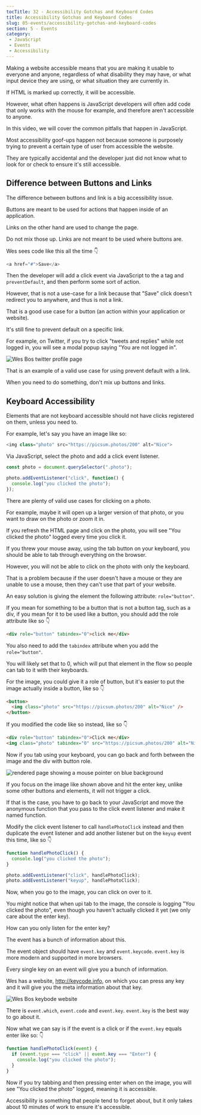 ```yaml
---
tocTitle: 32 - Accessibility Gotchas and Keyboard Codes
title: Accessibility Gotchas and Keyboard Codes
slug: 05-events/accessibility-gotchas-and-keyboard-codes
section: 5 - Events
category:
 - JavaScript
 - Events
 - Accessibility
---
```


Making a website accessible means that you are making it usable to everyone and anyone, regardless of what disability they may have, or what input device they are using, or what situation they are currently in.

If HTML is marked up correctly, it will be accessible.

However, what often happens is JavaScript developers will often add code that only  works with the mouse for example, and therefore aren't accessible to anyone.

In this video, we will cover the common pitfalls that happen in JavaScript.

Most accessibility goof-ups happen not because someone is purposely trying to prevent a certain type of user from accessible the website.

They are typically accidental and the developer just did not know what to look for or check to ensure it's still accessible.

## Difference between Buttons and Links

The difference between buttons and link is a big accessibility issue.

Buttons are meant to be used for actions that happen inside of an application.

Links on the other hand are used to change the page.

Do not mix those up. Links are not meant to be used where buttons are.

Wes sees code like this all the time 👇

```js
<a href="#">Save</a>
```

Then the developer will add a click event via JavaScript to the a tag and `preventDefault`, and then perform some sort of action.

However, that is not a use-case for a link because that "Save" click doesn't redirect you to anywhere, and thus is not a link.

That is a good use case for a button (an action within your application or website).

It's still fine to prevent default on a specific link.

For example, on Twitter, if you try to click "tweets and replies" while not logged in, you will see a modal popup saying "You are not logged in".

![Wes Bos twitter profile page](./367.png)

That is an example of a valid use case for using prevent default with a link.

When you need to do something, don't mix up buttons and links.

## Keyboard Accessibility

Elements that are not keyboard accessible should not have clicks registered on them, unless you need to.

For example, let's say you have an image like so:

```js
<img class="photo" src="https://picsum.photos/200" alt="Nice">
```

Via JavaScript, select the photo and add a click event listener.

```js
const photo = document.querySelector(".photo");

photo.addEventListener("click", function() {
  console.log("you clicked the photo");
});
```

There are plenty of valid use cases for clicking on a photo.

For example, maybe it will open up a larger version of that photo, or you want to draw on the photo or zoom it in.

If you refresh the HTML page and click on the photo, you will see "You clicked the photo" logged every time you click it.

If you threw your mouse away, using the tab button on your keyboard, you should be able to tab through everything on the browser.

However, you will not be able to click on the photo with only the keyboard.

That is a problem because if the user doesn't have a mouse or they are unable to use a mouse, then they can't use that part of your website.

An easy solution is giving the element the following attribute: `role="button"`.

If you mean for something to be a button that is not a button tag, such as a div, if you mean for it to be used like a button, you should add the role attribute like so 👇

```html
<div role="button" tabindex="0">click me</div>
```

You also need to add the `tabindex` attribute when you add the `role="button"`.

You will likely set that to 0, which will put that element in the flow so people can tab to it with their keyboards.

For the image, you could give it a role of button, but it's easier to put the image actually inside a button, like so 👇

```html
<button>
  <img class="photo" src="https://picsum.photos/200" alt="Nice" />
</button>
```

If you modified the code like so instead, like so 👇

```html
<div role="button" tabindex="0">Click me</div>
<img class="photo" tabindex="0" src="https://picsum.photos/200" alt="Nice" />
```

Now if you tab using your keyboard, you can go back and forth between the image and the div with button role.

![rendered page showing a mouse pointer on blue background](./368.png)

If you focus on the image like shown above and hit the enter key, unlike some other buttons and elements, it will not trigger a click.

If that is the case, you have to go back to your JavaScript and move the anonymous function that you pass to the click event listener and make it named function.

Modify the click event listener to call `handlePhotoClick` instead and then duplicate the event listener and add another listener but on the `keyup` event this time, like so 👇

```js
function handlePhotoClick() {
  console.log("you clicked the photo");
}

photo.addEventListener("click", handlePhotoClick);
photo.addEventListener("keyup", handlePhotoClick);
```

Now, when you go to the image, you can click on over to it.

You might notice that when upi tab to the image, the console is logging "You clicked the photo", even though you haven't actually clicked it yet (we only care about the enter key).

How can you only listen for the enter key?

The event has a bunch of information about this.

The event object should have `event.key` and `event.keycode`. `event.key` is more modern and supported in more browsers.

Every single key on an event will give you a bunch of information.

Wes has a website, http://keycode.info, on which you can press any key and it will give you the meta information about that key.

![Wes Bos keybode website](./369.png)

There is `event.which`, `event.code` and `event.key`. `event.key` is the best way to go about it.

Now what we can say is if the event is a click or if the `event.key` equals enter like so: 👇

```js
function handlePhotoClick(event) {
  if (event.type === "click" || event.key === "Enter") {
    console.log("you clicked the photo");
  }
}
```

Now if you try tabbing and then pressing enter when on the image, you will see "You clicked the photo" logged, meaning it is accessible.

Accessibility is something that people tend to forget about, but it only takes about 10 minutes of work to ensure it's accessible.
